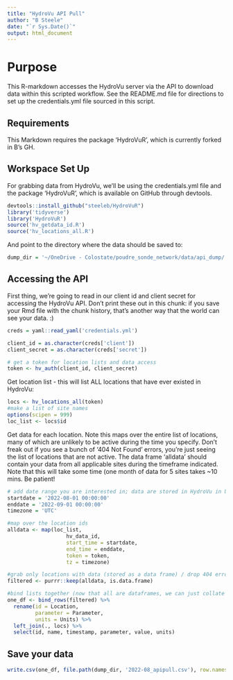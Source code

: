 ```yaml
---
title: "HydroVu API Pull"
author: "B Steele"
date: "`r Sys.Date()`"
output: html_document
---
```


# Purpose

This R-markdown accesses the HydroVu server via the API to download data within this scripted workflow. See the README.md file for directions to set up the credentials.yml file sourced in this script.

## Requirements

This Markdown requires the package 'HydroVuR', which is currently forked in B's GH.

## Workspace Set Up

For grabbing data from HydroVu, we'll be using the credentials.yml file and the package 'HydroVuR', which is available on GitHub through devtools.

```r
devtools::install_github("steeleb/HydroVuR")
library('tidyverse')
library('HydroVuR')
source('hv_getdata_id.R')
source('hv_locations_all.R')
```

And point to the directory where the data should be saved to:

```r
dump_dir = '~/OneDrive - Colostate/poudre_sonde_network/data/api_dump/'
```

## Accessing the API

First thing, we're going to read in our client id and client secret for accessing the HydroVu API. Don't print these out in this chunk: if you save your Rmd file with the chunk history, that's another way that the world can see your data. :)

```r
creds = yaml::read_yaml('credentials.yml')

client_id = as.character(creds['client'])
client_secret = as.character(creds['secret'])

# get a token for location lists and data access
token <- hv_auth(client_id, client_secret)
```

Get location list - this will list ALL locations that have ever existed in HydroVu:

```r
locs <- hv_locations_all(token)
#make a list of site names
options(scipen = 999)
loc_list <- locs$id

```

Get data for each location. Note this maps over the entire list of locations, many of which are unlikely to be active during the time you specify. Don't freak out if you see a bunch of '404 Not Found' errors, you're just seeing the list of locations that are not active. The data frame 'alldata' should contain your data from all applicable sites during the timeframe indicated. Note that this will take some time (one month of data for 5 sites takes \~10 mins. Be patient!

```r
# add date range you are interested in; data are stored in HydroVu in UTC
startdate = '2022-08-01 00:00:00'
enddate = '2022-09-01 00:00:00'
timezone = 'UTC'

#map over the location ids 
alldata <- map(loc_list, 
                   hv_data_id, 
                   start_time = startdate, 
                   end_time = enddate, 
                   token = token, 
                   tz = timezone)

#grab only locations with data (stored as a data frame) / drop 404 errors
filtered <- purrr::keep(alldata, is.data.frame)

#bind lists together (now that all are dataframes, we can just collate quickly)
one_df <- bind_rows(filtered) %>% 
  rename(id = Location,
         parameter = Parameter,
         units = Units) %>% 
  left_join(., locs) %>% 
  select(id, name, timestamp, parameter, value, units)
```

## Save your data

```r
write.csv(one_df, file.path(dump_dir, '2022-08_apipull.csv'), row.names = F)
```
